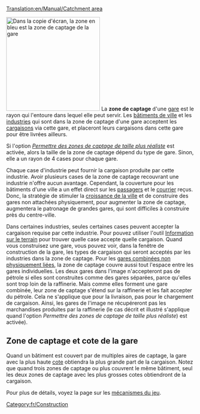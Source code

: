 [[Translation:en/Manual/Catchment area]]


[[File:en/Catchmentarea.png|thumb|right|250px|Dans la copie d'écran, la zone en bleu est la zone de captage de la gare]]
La '''zone de captage''' d'une [[fr/Manual/Gares|gare]] est le rayon qui l'entoure dans lequel elle peut servir. Les [[fr/Manual/Ville|bâtiments de ville]] et les [[fr/Manual/Industries|industries]] qui sont dans la zone de captage d'une gare acceptent les [[fr/Manual/Cargaison|cargaisons]] via cette gare, et placeront leurs cargaisons dans cette gare pour être livrées ailleurs.

Si l'option ''[[fr/Archive/Manual/Settings/Options avancées/Stations#Permettre des zones de captage de taille plus réaliste|Permettre des zones de captage de taille plus réaliste]]'' est activée, alors la taille de la zone de captage dépend du type de gare. Sinon, elle a un rayon de 4 cases pour chaque gare.

Chaque case d'industrie peut fournir la cargaison produite par cette industrie. Avoir plusieurs cases de la zone de captage recouvrant une industrie n'offre aucun avantage. Cependant, la couverture pour les bâtiments d'une ville a un effet direct sur les [[fr/Manual/Base Set/Cargos/Passagers|passagers]] et le [[fr/Manual/Base Set/Cargos/Courrier|courrier]] reçus. Donc, la stratégie de stimuler la [[fr/Manual/Ville#Croissance de la ville|croissance de la ville]] et de construire des gares non attachées physiquement, pour augmenter la zone de captage, augmentera le patronage de grandes gares, qui sont difficiles à construire près du centre-ville.

Dans certaines industries, seules certaines cases peuvent accepter la cargaison requise par cette industrie. Pour pouvez utiliser l'outil [[fr/Manual/Information sur le terrain|Information sur le terrain]] pour trouver quelle case accepte quelle cargaison. Quand vous construisez une gare, vous pouvez voir, dans la fenêtre de construction de la gare, les types de cargaison qui seront acceptés par les industries dans la zone de captage. Pour les [[fr/Manual/Gares#Construire des gares non physiquement liées|gares combinées non physiquement liées]], la zone de captage couvre aussi tout l'espace entre les gares individuelles. Les deux gares dans l'image n'accepteront pas de pétrole si elles sont construites comme des gares séparées, parce qu'elles sont trop loin de la raffinerie. Mais comme elles forment une gare combinée, leur zone de captage s'étend sur la raffinerie et les fait accepter du pétrole. Cela ne s'applique que pour la livraison, pas pour le chargement de cargaison. Ainsi, les gares de l'image ne récupéreront pas les marchandises produites par la raffinerie (le cas décrit et illustré s'applique quand l'option ''Permettre des zones de captage de taille plus réaliste'') est activée).

== Zone de captage et cote de la gare ==
Quand un bâtiment est couvert par de multiples aires de captage, la gare avec la plus haute [[fr/Manual/Game Mechanics/Mécanique du jeu#Cote de gare|cote]] obtiendra la plus grande part de la cargaison. Notez que quand trois zones de captage ou plus couvrent le même bâtiment, seul les deux zones de captage avec les plus grosses cotes obtiendront de la cargaison.

Pour plus de détails, voyez la page sur les [[fr/Manual/Game Mechanics/Mécanique du jeu#Cargaison livrée aux gares|mécanismes du jeu]].

[[Category:fr/Construction]]